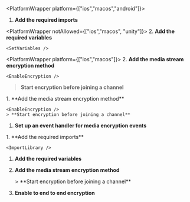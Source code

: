 
<PlatformWrapper platform={["ios","macos","android"]}>
<PlatformWrapper notAllowed="unity">
      
1.  **Add the required imports**

    <ImportLibrary />
</PlatformWrapper>

<PlatformWrapper notAllowed={["ios","macos", "unity"]}>
2.  **Add the required variables**

    <SetVariables />
</PlatformWrapper>

<PlatformWrapper platform={["ios","macos"]}>
2.  **Add the media stream encryption method**

    <EnableEncryption />
> **Start encryption before joining a channel**
</PlatformWrapper>
</PlatformWrapper>
<PlatformWrapper platform="unity">
1.  **Add the media stream encryption method**

    <EnableEncryption />
    > **Start encryption before joining a channel**

1.  **Set up an event handler for media encryption events**

    <EventHandler />
</PlatformWrapper>

<PlatformWrapper platform="web">
1.  **Add the required imports**

    <ImportLibrary />

1.  **Add the required variables**

    <SetVariables />

1.  **Add the media stream encryption method**

    <EnableEncryption />
    > **Start encryption before joining a channel**

1. **Enable to end to end encryption**
    
    <EnableEndToEndEncryption />

</PlatformWrapper>
